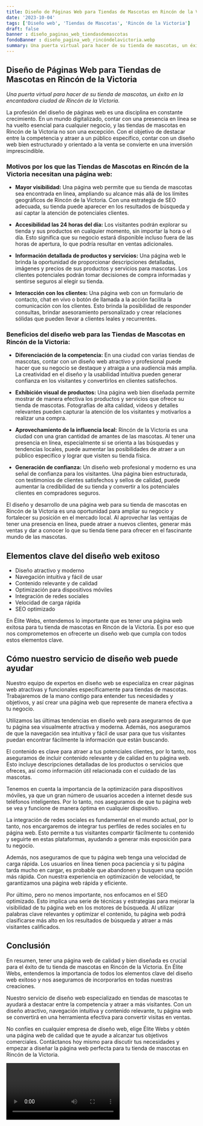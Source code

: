 ```yaml
---
title: Diseño de Páginas Web para Tiendas de Mascotas en Rincón de la Victoria
date: '2023-10-04'
tags: ['Diseño web', 'Tiendas de Mascotas', 'Rincón de la Victoria']
draft: false
banner : diseño_paginas_web_tiendasdemascotas
fondoBanner : diseño_pagina_web_rincóndelavictoria.webp
summary: Una puerta virtual para hacer de su tienda de mascotas, un éxito en la encantadora ciudad de Rincón de la Victoria.
---
```


## **Diseño de Páginas Web para Tiendas de Mascotas en Rincón de la Victoria**

*Una puerta virtual para hacer de su tienda de mascotas, un éxito en la encantadora ciudad de Rincón de la Victoria.*

La profesión del diseño de páginas web es una disciplina en constante crecimiento. En un mundo digitalizado, contar con una presencia en línea se ha vuelto esencial para cualquier negocio, y las tiendas de mascotas en Rincón de la Victoria no son una excepción. Con el objetivo de destacar entre la competencia y atraer a un público específico, contar con un diseño web bien estructurado y orientado a la venta se convierte en una inversión imprescindible.

### Motivos por los que las Tiendas de Mascotas en Rincón de la Victoria necesitan una página web:

- **Mayor visibilidad:** Una página web permite que su tienda de mascotas sea encontrada en línea, ampliando su alcance más allá de los límites geográficos de Rincón de la Victoria. Con una estrategia de SEO adecuada, su tienda puede aparecer en los resultados de búsqueda y así captar la atención de potenciales clientes.

- **Accesibilidad las 24 horas del día:** Los visitantes podrán explorar su tienda y sus productos en cualquier momento, sin importar la hora o el día. Esto significa que su negocio estará disponible incluso fuera de las horas de apertura, lo que podría resultar en ventas adicionales.

- **Información detallada de productos y servicios:** Una página web le brinda la oportunidad de proporcionar descripciones detalladas, imágenes y precios de sus productos y servicios para mascotas. Los clientes potenciales podrán tomar decisiones de compra informadas y sentirse seguros al elegir su tienda.

- **Interacción con los clientes:** Una página web con un formulario de contacto, chat en vivo o botón de llamada a la acción facilita la comunicación con los clientes. Esto brinda la posibilidad de responder consultas, brindar asesoramiento personalizado y crear relaciones sólidas que pueden llevar a clientes leales y recurrentes.

### Beneficios del diseño web para las Tiendas de Mascotas en Rincón de la Victoria:

- **Diferenciación de la competencia:** En una ciudad con varias tiendas de mascotas, contar con un diseño web atractivo y profesional puede hacer que su negocio se destaque y atraiga a una audiencia más amplia. La creatividad en el diseño y la usabilidad intuitiva pueden generar confianza en los visitantes y convertirlos en clientes satisfechos.

- **Exhibición visual de productos:** Una página web bien diseñada permite mostrar de manera efectiva los productos y servicios que ofrece su tienda de mascotas. Fotografías de alta calidad, videos y detalles relevantes pueden capturar la atención de los visitantes y motivarlos a realizar una compra.

- **Aprovechamiento de la influencia local:** Rincón de la Victoria es una ciudad con una gran cantidad de amantes de las mascotas. Al tener una presencia en línea, especialmente si se orienta a las búsquedas y tendencias locales, puede aumentar las posibilidades de atraer a un público específico y lograr que visiten su tienda física.

- **Generación de confianza:** Un diseño web profesional y moderno es una señal de confianza para los visitantes. Una página bien estructurada, con testimonios de clientes satisfechos y sellos de calidad, puede aumentar la credibilidad de su tienda y convertir a los potenciales clientes en compradores seguros.

El diseño y desarrollo de una página web para su tienda de mascotas en Rincón de la Victoria es una oportunidad para ampliar su negocio y fortalecer su posición en el mercado local. Al aprovechar las ventajas de tener una presencia en línea, puede atraer a nuevos clientes, generar más ventas y dar a conocer lo que su tienda tiene para ofrecer en el fascinante mundo de las mascotas.

<GifSeo />

<Cta />

## Elementos clave del diseño web exitoso

- Diseño atractivo y moderno
- Navegación intuitiva y fácil de usar
- Contenido relevante y de calidad
- Optimización para dispositivos móviles
- Integración de redes sociales
- Velocidad de carga rápida
- SEO optimizado

En Élite Webs, entendemos lo importante que es tener una página web exitosa para tu tienda de mascotas en Rincón de la Victoria. Es por eso que nos comprometemos en ofrecerte un diseño web que cumpla con todos estos elementos clave.

## Cómo nuestro servicio de diseño web puede ayudar

Nuestro equipo de expertos en diseño web se especializa en crear páginas web atractivas y funcionales específicamente para tiendas de mascotas. Trabajaremos de la mano contigo para entender tus necesidades y objetivos, y así crear una página web que represente de manera efectiva a tu negocio.

Utilizamos las últimas tendencias en diseño web para asegurarnos de que tu página sea visualmente atractiva y moderna. Además, nos aseguramos de que la navegación sea intuitiva y fácil de usar para que tus visitantes puedan encontrar fácilmente la información que están buscando.

El contenido es clave para atraer a tus potenciales clientes, por lo tanto, nos aseguramos de incluir contenido relevante y de calidad en tu página web. Esto incluye descripciones detalladas de los productos o servicios que ofreces, así como información útil relacionada con el cuidado de las mascotas. 

Tenemos en cuenta la importancia de la optimización para dispositivos móviles, ya que un gran número de usuarios acceden a internet desde sus teléfonos inteligentes. Por lo tanto, nos aseguramos de que tu página web se vea y funcione de manera óptima en cualquier dispositivo.

La integración de redes sociales es fundamental en el mundo actual, por lo tanto, nos encargaremos de integrar tus perfiles de redes sociales en tu página web. Esto permite a tus visitantes compartir fácilmente tu contenido y seguirte en estas plataformas, ayudando a generar más exposición para tu negocio.

Además, nos aseguramos de que tu página web tenga una velocidad de carga rápida. Los usuarios en línea tienen poca paciencia y si tu página tarda mucho en cargar, es probable que abandonen y busquen una opción más rápida. Con nuestra experiencia en optimización de velocidad, te garantizamos una página web rápida y eficiente.

Por último, pero no menos importante, nos enfocamos en el SEO optimizado. Esto implica una serie de técnicas y estrategias para mejorar la visibilidad de tu página web en los motores de búsqueda. Al utilizar palabras clave relevantes y optimizar el contenido, tu página web podrá clasificarse más alto en los resultados de búsqueda y atraer a más visitantes calificados.

## Conclusión

En resumen, tener una página web de calidad y bien diseñada es crucial para el éxito de tu tienda de mascotas en Rincón de la Victoria. En Élite Webs, entendemos la importancia de todos los elementos clave del diseño web exitoso y nos aseguramos de incorporarlos en todas nuestras creaciones.

Nuestro servicio de diseño web especializado en tiendas de mascotas te ayudará a destacar entre la competencia y atraer a más visitantes. Con un diseño atractivo, navegación intuitiva y contenido relevante, tu página web se convertirá en una herramienta efectiva para convertir visitas en ventas.

No confíes en cualquier empresa de diseño web, elige Élite Webs y obtén una página web de calidad que te ayude a alcanzar tus objetivos comerciales. Contáctanos hoy mismo para discutir tus necesidades y empezar a diseñar la página web perfecta para tu tienda de mascotas en Rincón de la Victoria.

<Video />

<CtaBot job='Tiendas de Mascotas' city='Rincón de la Victoria'/>

<Gmaps query='Rincón de la Victoria+españa+maps' />